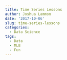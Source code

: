 ```yaml
---
title: Time Series Lessons
author: Joshua Lammon
date: '2017-10-06'
slug: time-series-lessons
categories:
  - Data Science
tags:
  - Data
  - MLB
  - Fun
---
```


